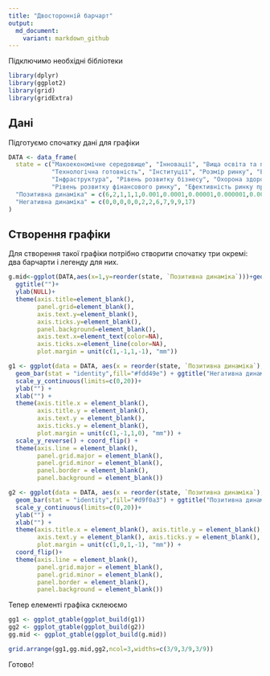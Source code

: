```yaml
---
title: "Двосторонній барчарт"
output:
  md_document:
    variant: markdown_github
---
```


Підключимо необхідні бібліотеки

```r
library(dplyr)
library(ggplot2)
library(grid)
library(gridExtra)
```

## Дані

Підготуємо спочатку дані для графіки

```r
DATA <- data_frame(
  state = c("Макоекономічне середовище", "Інновації", "Вища освіта та професійна підготовка", 
            "Технологічна готовність", "Інституції", "Розмір ринку", "Ефективність ринку товарів", 
            "Інфраструктура", "Рівень розвитку бізнесу", "Охорона здоров'я та початкова освіта", 
            "Рівень розвитку фінансового ринку", "Ефективність ринку праці"),
  "Позитивна динаміка" = c(6,2,1,1,1,0.001,0.0001,0.00001,0.000001,0.0000001,0.00000001,0),
  "Негативна динаміка" = c(0,0,0,0,0,2,2,6,7,9,9,17)
)

```

## Створення графіки

Для створення такої графіки потрібно створити спочатку три окремі: два барчарти і легенду для них. 

```r
g.mid<-ggplot(DATA,aes(x=1,y=reorder(state, `Позитивна динаміка`)))+geom_text(aes(label=state))+
  ggtitle("")+
  ylab(NULL)+
  theme(axis.title=element_blank(),
        panel.grid=element_blank(),
        axis.text.y=element_blank(),
        axis.ticks.y=element_blank(),
        panel.background=element_blank(),
        axis.text.x=element_text(color=NA),
        axis.ticks.x=element_line(color=NA),
        plot.margin = unit(c(1,-1,1,-1), "mm"))

g1 <- ggplot(data = DATA, aes(x = reorder(state, `Позитивна динаміка`), y = `Негативна динаміка`)) +
  geom_bar(stat = "identity",fill="#fdd49e") + ggtitle("Негативна динаміка") +
  scale_y_continuous(limits=c(0,20))+
  ylab("") +
  xlab("") +
  theme(axis.title.x = element_blank(), 
        axis.title.y = element_blank(), 
        axis.text.y = element_blank(), 
        axis.ticks.y = element_blank(), 
        plot.margin = unit(c(1,-1,1,0), "mm")) +
  scale_y_reverse() + coord_flip() +
  theme(axis.line = element_blank(),
        panel.grid.major = element_blank(),
        panel.grid.minor = element_blank(),
        panel.border = element_blank(),
        panel.background = element_blank()) 

g2 <- ggplot(data = DATA, aes(x = reorder(state, `Позитивна динаміка`), y = `Позитивна динаміка`)) +xlab(NULL)+
  geom_bar(stat = "identity",fill="#d9f0a3") + ggtitle("Позитивна динаміка") +
  scale_y_continuous(limits=c(0,20))+
  ylab("") +
  xlab("") +
  theme(axis.title.x = element_blank(), axis.title.y = element_blank(), 
        axis.text.y = element_blank(), axis.ticks.y = element_blank(),
        plot.margin = unit(c(1,0,1,-1), "mm")) +
  coord_flip()+
  theme(axis.line = element_blank(),
        panel.grid.major = element_blank(),
        panel.grid.minor = element_blank(),
        panel.border = element_blank(),
        panel.background = element_blank())
```

Тепер елементі графіка склеюємо

```r
gg1 <- ggplot_gtable(ggplot_build(g1))
gg2 <- ggplot_gtable(ggplot_build(g2))
gg.mid <- ggplot_gtable(ggplot_build(g.mid))

grid.arrange(gg1,gg.mid,gg2,ncol=3,widths=c(3/9,3/9,3/9))
```
Готово!